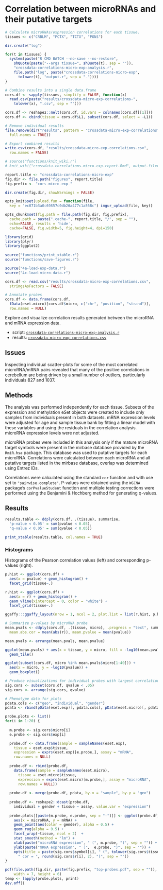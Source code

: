 # Correlation between microRNAs and their putative targets

```r
  
# Calculate microRNAs/expression correlations for each tissue. 
tissues <- c("CRBLM", "FCTX", "TCTX", "PONS")

dir.create("log")

for(t in tissues) {
  system(paste("R CMD BATCH --no-save --no-restore",
    shQuote(paste("--args tissue=", shQuote(t), sep = "")),
    "crossdata-correlations-micro-exp-analysis.r",
    file.path("log", paste("crossdata-correlations-micro-exp", 
      tolower(t), "output.r", sep = "-"))))
}

# Combine results into a single data.frame
cors.df <- sapply(tissues, simplify = FALSE, function(x)
  read.csv(paste("results/crossdata-micro-exp-correlations-", 
    tolower(x), ".csv", sep = "")))

cors.df <- reshape2::melt(cors.df, id.vars = colnames(cors.df[[1]]))
cors.df <- cbind(tissue = cors.df$L1, subset(cors.df, select = -L1))

# Remove individual results
file.remove(dir("results", pattern = "crossdata-micro-exp-correlations", 
  full.names = TRUE))

# Export combined results
write.csv(cors.df, "results/crossdata-micro-exp-correlations.csv", 
  row.names = FALSE)
```

```r
# source("functions/knit_wiki.r")
# knit_wiki("crossdata-correlations-micro-exp-report.Rmd", output.filename = "Correlations between microRNA and mRNA expression data")

report.title <- "crossdata-correlations-micro-exp"
fig.dir <- file.path("figures", report.title)
fig.prefix <- "cors-micro-exp-"

dir.create(fig.dir, showWarnings = FALSE)

opts_knit$set(upload.fun = function(file, 
  key = "ec071b3a0c69857c0db26a477c1a568c") imgur_upload(file, key))

opts_chunk$set(fig.path = file.path(fig.dir, fig.prefix),
  cache.path = paste(".cache-", report.title, "/", sep = ""),
  echo=FALSE, results = 'hide',
  cache=FALSE, fig.width=5, fig.height=4, dpi=150)
```

```r
library(grid)
library(plyr)
library(ggplot2)
 
source("functions/print_xtable.r")
source("functions/save-figures.r")
```

```r
source("4a-load-exp-data.r")
source("4c-load-micro-data.r")

cors.df <- read.csv("results/crossdata-micro-exp-correlations.csv",
  stringsAsFactors = FALSE)

# Annotate probes
cors.df <- data.frame(cors.df,
  fData(eset.micro)[cors.df$micro, c("chr", "position", "strand")],
  row.names = NULL)
```

Explore and visualize correlation results generated between the microRNA and mRNA expression data.

* script: [`crossdata-correlations-micro-exp-analysis.r`](https://github.com/aaronwolen/gibbs-brain-project/blob/master/crossdata-correlations-micro-exp-analysis.r)
* results: [`crossdata-micro-exp-correlations.csv`](https://github.com/aaronwolen/gibbs-brain-project/blob/master/results/crossdata-micro-exp-correlations.csv)


## Issues

Inspecting individual scatter-plots for some of the most correlated microRNA/mRNA pairs revealed that many of the positive correlations in cerebellum are being driven by a small number of outliers, particularly individuals 827 and 1037.

## Methods

The analysis was performed independently for each tissue. Subsets of the expression and methylation eSet objects were created to include only samples from individuals present in both datasets. mRNA expression levels were adjusted for age and sample tissue bank by fitting a linear model with these variables and using the residuals in the correlation analysis. microRNA expression levels were not adjusted.

microRNA probes were included in this analysis only if the mature microRNA target symbols were present in the mirbase database provided by the `RmiR.hsa` package. This database was used to putative targets for each microRNA. Correlations were calculated between each microRNA and all putative targets listed in the mirbase database, overlap was determined using Entrez IDs. 

Correlations were calculated using the standard `cor` function and with use set to `"pairwise.complete"`. P-values were obtained using the `WGCNA` package's `corPvalueStudent` function and multiple testing corrections were performed using the Benjamini & Hochberg method for generating q-values.

## Results

```r
results.table <- ddply(cors.df, .(tissue), summarise, 
  'p-value < 0.05' = sum(pvalue < 0.05),
  'q-value < 0.05' = sum(qvalue < 0.05))

print_xtable(results.table, col.names = TRUE)
```

### Histograms
Histograms of the Pearson correlation values (left) and corresponding p-values (right).

```r
p.hist <- ggplot(cors.df) + 
  aes(x = pvalue) + geom_histogram() +
  facet_grid(tissue~.)

r.hist <- ggplot(cors.df) + 
  aes(x = r) + geom_histogram() +
  geom_vline(xintercept = 0, color = "white") +
  facet_grid(tissue~.)

ggaffy:::ggaffy_layout(nrow = 1, ncol = 2, plot.list = list(r.hist, p.hist))
```


```r
# Summarize p-values by microRNA probe
mean.pvals <- ddply(cors.df, .(tissue, micro), .progress = "text", summarise,
  mean.abs.cor = mean(abs(r)), mean.pvalue = mean(pvalue))

mean.pvals <- arrange(mean.pvals, mean.pvalue)

ggplot(mean.pvals) + aes(x = tissue, y = micro, fill = -log10(mean.pvalue)) +
  geom_tile()

ggplot(subset(cors.df, micro %in% mean.pvals$micro[1:40])) +
  aes(x = micro, y = -log10(pvalue)) +
  geom_boxplot()

```



```r

# Produce visualizations for individual probes with largest correlations
sig.cors <- subset(cors.df, qvalue < .05)
sig.cors <- arrange(sig.cors, qvalue)

# Phenotype data for plots
pdata.cols <- c("geo", "individual", "gender")
pdata <- rbind(pData(eset.exp)[, pdata.cols], pData(eset.micro)[, pdata.cols])

probe.plots <- list()
for(i in 1:20) {
  
  m.probe <- sig.cors$micro[i]
  e.probe <- sig.cors$exp[i]

  probe.df <- data.frame(sample = sampleNames(eset.exp),
    tissue = eset.exp$tissue,
    expression = exprs(eset.exp)[e.probe,], assay = "mRNA", 
    row.names = NULL)
  
  probe.df <- rbind(probe.df,
    data.frame(sample = sampleNames(eset.micro),
      tissue = eset.micro$tissue,
      expression = exprs(eset.micro)[m.probe,], assay = "microRNA",
      row.names = NULL))
   
  probe.df <- merge(probe.df, pdata, by.x = "sample", by.y = "geo") 
    
  probe.df <- reshape2::dcast(probe.df, 
    individual + gender + tissue ~ assay, value.var = "expression")
  
  probe.plots[[paste(m.probe, e.probe, sep = "-")]] <- ggplot(probe.df) +
    aes(x = microRNA, y = mRNA) +
    geom_point(aes(color = gender), alpha = 0.5) +
    geom_rug(alpha = 0.5) +
    facet_wrap(~tissue, ncol = 2)  +
    stat_smooth(method = "lm") +
    xlab(paste("microRNA expression", " (", m.probe, ")", sep = "")) +
    ylab(paste("mRNA expression", " (",  e.probe, ")", sep = "")) +
    opts(title = paste(sig.cors$symbol[i], " (", tolower(sig.cors$tissue[i]), 
      " cor = ", round(sig.cors$r[i], 2), ")", sep = ""))
}

pdf(file.path(fig.dir, paste(fig.prefix, "top-probes.pdf", sep = "")),
    width = 7, height = 6)
temp <- lapply(probe.plots, print)
dev.off()
```


